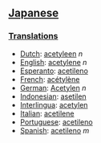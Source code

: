 ==[[Japanese]]==
=== [[Translations]] ===

* [[Dutch]]: [[acetyleen]] ''n''
* [[English]]: [[acetylene]] ''n''
* [[Esperanto]]: [[acetileno]]
* [[French]]: [[acétylène]] 
* [[German]]: [[Acetylen]] ''n''
* [[Indonesian]]: [[asetilen]] 
* [[Interlingua]]: [[acetylen]] 
* [[Italian]]: [[acetilene]] 
* [[Portuguese]]: [[acetileno]] 
* [[Spanish]]: [[acetileno]] ''m''